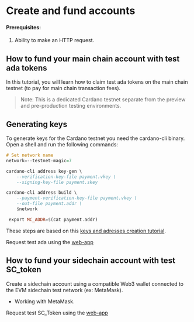 #  Create and fund accounts

#### Prerequisites:

1. Ability to make an HTTP request.

## How to fund your main chain account with test ada tokens

In this tutorial, you will learn how to claim test ada tokens on the main chain testnet (to pay for main chain transaction fees).

> Note: This is a dedicated Cardano testnet separate from the preview and pre-production testing environments.

## Generating keys

To generate keys for the Cardano testnet you need the cardano-cli binary. Open a shell and run the following commands:

```haskell
# Set network name
network=--testnet-magic=7

cardano-cli address key-gen \
    --verification-key-file payment.vkey \
    --signing-key-file payment.skey

cardano-cli address build \
    --payment-verification-key-file payment.vkey \
    --out-file payment.addr \
    $network

 export MC_ADDR=$(cat payment.addr)
 ```

These steps are based on this [keys and adresses creation tutorial](https://github.com/input-output-hk/cardano-node/blob/master/doc/stake-pool-operations/3_keys_and_addresses.md).

Request test ada using the [web-app](https://faucet.cardano.evmtestnet.iohkdev.io/basic-faucet)

## How to fund your sidechain account with test SC_token

Create a sidechain account using a compatible Web3 wallet connected to the EVM sidechain test network (ex: MetaMask).

* Working with MetaMask.

Request test SC_Token using the [web-app](https://faucet.sidechain.evmtestnet.iohkdev.io/)